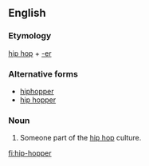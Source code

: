 ==English==

===Etymology===
[[hip hop]] + [[-er]]

===Alternative forms===
*[[hiphopper]]
*[[hip hopper]]

===Noun===
{{en-noun|head=[[hip]]-[[hopper]]}}

# Someone part of the [[hip hop]] culture.

[[fi:hip-hopper]]